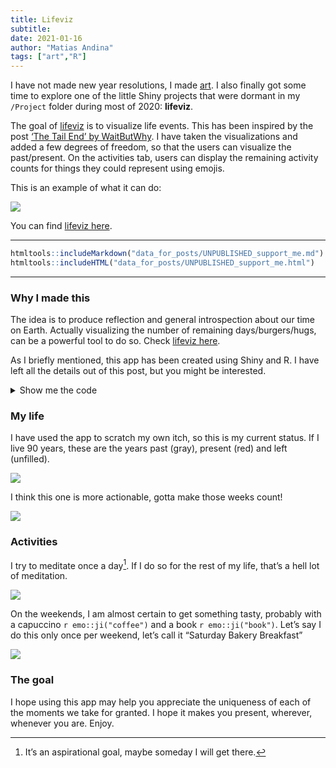 ```yaml
---
title: Lifeviz
subtitle:
date: 2021-01-16
author: "Matias Andina"
tags: ["art","R"]
---
```


I have not made new year resolutions, I made [art](https://matiasandina.netlify.app/2021/01/art-in-a-new-year/). I also finally got some time to explore one of the little Shiny projects that were dormant in my `/Project` folder during most of 2020: **lifeviz**.

The goal of [lifeviz](https://matias-andina.shinyapps.io/lifeviz) is to visualize life events. This has been inspired by the post [‘The Tail End’ by WaitButWhy](https://waitbutwhy.com/2015/12/the-tail-end.html). I have taken the visualizations and added a few degrees of freedom, so that the users can visualize the past/present. On the activities tab, users can display the remaining activity counts for things they could represent using emojis.

This is an example of what it can do:

![](https://raw.githubusercontent.com/matiasandina/lifeviz/main/example.gif)


You can find [lifeviz here](https://matias-andina.shinyapps.io/lifeviz).



------------------------------------------------------------------------

```r
htmltools::includeMarkdown("data_for_posts/UNPUBLISHED_support_me.md")
htmltools::includeHTML("data_for_posts/UNPUBLISHED_support_me.html")
```

------------------------------------------------------------------------

### Why I made this

The idea is to produce reflection and general introspection about our time on Earth. Actually visualizing the number of remaining days/burgers/hugs, can be a powerful tool to do so. Check [lifeviz here](https://matias-andina.shinyapps.io/lifeviz).

As I briefly mentioned, this app has been created using Shiny and R. I have left all the details out of this post, but you might be interested.   

<details>
  <summary>Show me the code</summary>
  <p>You can check the code at https://github.com/matiasandina/lifeviz/</p>
</details>


### My life

I have used the app to scratch my own itch, so this is my current status. If I live 90 years, these are the years past (gray), present (red) and left (unfilled).

![](/img/lifeviz/years.png)

I think this one is more actionable, gotta make those weeks count!

![](/img/lifeviz/weeks.png)

### Activities

I try to meditate once a day[^maybe]. If I do so for the rest of my life, that's a hell lot of meditation.

![](/img/lifeviz/meditation.png)

On the weekends, I am almost certain to get something tasty, probably with a capuccino `r emo::ji("coffee")` and a book `r emo::ji("book")`. Let's say I do this only once per weekend, let's call it "Saturday Bakery Breakfast"

![](/img/lifeviz/bakery.png)

### The goal

I hope using this app may help you  appreciate the uniqueness of each of the moments we take for granted. I hope it makes you present, wherever, whenever you are. Enjoy.


[^maybe]: It's an aspirational goal, maybe someday I will get there.

